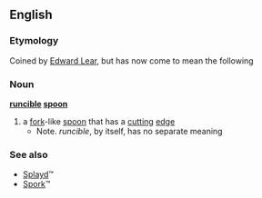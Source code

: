 ==English==
===Etymology===
Coined by [[w:Edward Lear|Edward Lear]], but has now come to mean the following

===Noun===
'''[[runcible]] [[spoon]]'''

# a [[fork]]-like [[spoon]] that has a [[cutting]] [[edge]]
#*Note. ''runcible'', by itself, has no separate meaning

===See also===
*[[Splayd]]&trade;
*[[Spork]]&trade;